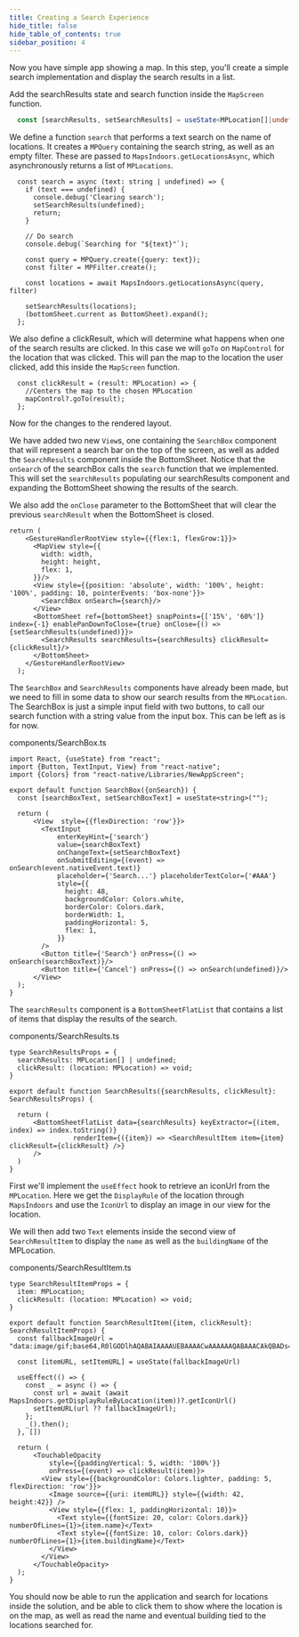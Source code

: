 ```yaml
---
title: Creating a Search Experience
hide_title: false
hide_table_of_contents: true
sidebar_position: 4
---
```




Now you have simple app showing a map. In this step, you'll create a simple search implementation and display the search results in a list.

Add the searchResults state and search function inside the `MapScreen` function.

```ts
  const [searchResults, setSearchResults] = useState<MPLocation[]|undefined>(undefined);
```

We define a function `search` that performs a text search on the name of locations. It creates a `MPQuery` containing the search string, as well as an empty filter. These are passed to `MapsIndoors.getLocationsAsync`, which asynchronously returns a list of `MPLocations`.

```tsx
  const search = async (text: string | undefined) => {
    if (text === undefined) {
      console.debug('Clearing search');
      setSearchResults(undefined);
      return;
    }

    // Do search
    console.debug(`Searching for "${text}"`);

    const query = MPQuery.create({query: text});
    const filter = MPFilter.create();

    const locations = await MapsIndoors.getLocationsAsync(query, filter)

    setSearchResults(locations);
    (bottomSheet.current as BottomSheet).expand();
  };
```

We also define a clickResult, which will determine what happens when one of the search results are clicked. In this case we will `goTo` on `MapControl` for the location that was clicked. This will pan the map to the location the user clicked, add this inside the `MapScreen` function.

```tsx
  const clickResult = (result: MPLocation) => {
    //Centers the map to the chosen MPLocation
    mapControl?.goTo(result);
  };
```

Now for the changes to the rendered layout.

We have added two new `View`s, one containing the `SearchBox` component that will represent a search bar on the top of the screen, as well as added the `SearchResults` component inside the BottomSheet.
Notice that the `onSearch` of the searchBox calls the `search` function that we implemented. This will set the `searchResults` populating our searchResults component and expanding the BottomSheet showing the results of the search.

We also add the `onClose` parameter to the BottomSheet that will clear the previous `searchResult` when the BottomSheet is closed.

```tsx
return (
    <GestureHandlerRootView style={{flex:1, flexGrow:1}}>
      <MapView style={{
        width: width,
        height: height,
        flex: 1,
      }}/>
      <View style={{position: 'absolute', width: '100%', height: '100%', padding: 10, pointerEvents: 'box-none'}}>
        <SearchBox onSearch={search}/>
      </View>
      <BottomSheet ref={bottomSheet} snapPoints={['15%', '60%']} index={-1} enablePanDownToClose={true} onClose={() => {setSearchResults(undefined)}}>
        <SearchResults searchResults={searchResults} clickResult={clickResult}/>
      </BottomSheet>
    </GestureHandlerRootView>
  );
```

The `SearchBox` and `SearchResults` components have already been made, but we need to fill in some data to show our search results from the `MPLocation`. The SearchBox is just a simple input field with two buttons, to call our search function with a string value from the input box. This can be left as is for now.

components/SearchBox.ts
```tsx
import React, {useState} from "react";
import {Button, TextInput, View} from "react-native";
import {Colors} from "react-native/Libraries/NewAppScreen";

export default function SearchBox({onSearch}) {
  const [searchBoxText, setSearchBoxText] = useState<string>("");

  return (
      <View  style={{flexDirection: 'row'}}>
        <TextInput
            enterKeyHint={'search'}
            value={searchBoxText}
            onChangeText={setSearchBoxText}
            onSubmitEditing={(event) => onSearch(event.nativeEvent.text)}
            placeholder={'Search...'} placeholderTextColor={'#AAA'}
            style={{
              height: 48,
              backgroundColor: Colors.white,
              borderColor: Colors.dark,
              borderWidth: 1,
              paddingHorizontal: 5,
              flex: 1,
            }}
        />
        <Button title={'Search'} onPress={() => onSearch(searchBoxText)}/>
        <Button title={'Cancel'} onPress={() => onSearch(undefined)}/>
      </View>
  );
}
```

The `searchResults` component is a `BottomSheetFlatList` that contains a list of items that display the results of the search.

components/SearchResults.ts
```tsx
type SearchResultsProps = {
  searchResults: MPLocation[] | undefined;
  clickResult: (location: MPLocation) => void;
}

export default function SearchResults({searchResults, clickResult}: SearchResultsProps) {

  return (
      <BottomSheetFlatList data={searchResults} keyExtractor={(item, index) => index.toString()}
                renderItem={({item}) => <SearchResultItem item={item} clickResult={clickResult} />}
      />
  )
}
```

First we'll implement the `useEffect` hook to retrieve an iconUrl from the `MPLocation`. Here we get the `DisplayRule` of the location through `MapsIndoors` and use the `IconUrl` to display an image in our view for the location.

We will then add two `Text` elements inside the second view of `SearchResultItem` to display the `name` as well as the `buildingName` of the MPLocation.

components/SearchResultItem.ts
```tsx
type SearchResultItemProps = {
  item: MPLocation;
  clickResult: (location: MPLocation) => void;
}

export default function SearchResultItem({item, clickResult}: SearchResultItemProps) {
  const fallbackImageUrl = "data:image/gif;base64,R0lGODlhAQABAIAAAAUEBAAAACwAAAAAAQABAAACAkQBADs="

  const [itemURL, setItemURL] = useState(fallbackImageUrl)

  useEffect(() => {
    const _ = async () => {
      const url = await (await MapsIndoors.getDisplayRuleByLocation(item))?.getIconUrl()
      setItemURL(url ?? fallbackImageUrl);
    };
    _().then();
  }, [])

  return (
      <TouchableOpacity
          style={{paddingVertical: 5, width: '100%'}}
          onPress={(event) => clickResult(item)}>
        <View style={{backgroundColor: Colors.lighter, padding: 5, flexDirection: 'row'}}>
          <Image source={{uri: itemURL}} style={{width: 42, height:42}} />
          <View style={{flex: 1, paddingHorizontal: 10}}>
            <Text style={{fontSize: 20, color: Colors.dark}} numberOfLines={1}>{item.name}</Text>
            <Text style={{fontSize: 10, color: Colors.dark}} numberOfLines={1}>{item.buildingName}</Text>
          </View>
        </View>
      </TouchableOpacity>
  );
}
```

You should now be able to run the application and search for locations inside the solution, and be able to click them to show where the location is on the map, as well as read the name and eventual building tied to the locations searched for.
